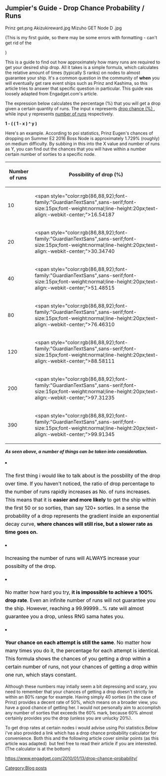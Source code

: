 ==Jumpier's Guide - Drop Chance Probability / Runs==
<p style="font-weight:normal;margin-bottom:1em;color:rgb(0,0,0);font-size:16px;line-height:26px;">
</p>

<p style="font-weight:normal;margin-bottom:1em;color:rgb(0,0,0);font-size:16px;line-height:26px;"><gallery type="slider">
Prinz get.png
Akizukireward.jpg
Mizuho GET Node D .jpg
</gallery></p>

<p style="font-weight:normal;margin-bottom:1em;color:rgb(0,0,0);font-size:16px;line-height:26px;">(This is my first guide, so there may be some errors with formatting - can't get rid of the </li>) </p>

<p style="font-weight:normal;margin-bottom:1em;color:rgb(0,0,0);font-size:16px;line-height:26px;">This is a guide to find out how approximately how many runs are required to get your desired ship drop. All it takes is a simple formula, which calculates the relative amount of times (typically S ranks) on nodes to almost guarantee your ship. It's a common question in the community of<span style="font-weight:normal;"> </span>'''when'''<span style="font-weight:normal;"> you will eventually get rare event ships </span><span style="font-weight:normal;">such as Prinz and Kashima, so this article tries to answer that specific question in particular. This guide was loosely adapted from Engadget.com's article. </span></p>

<p style="font-weight:normal;color:rgb(0,0,0);font-size:16px;line-height:26px;">The expression below calculates the percentage (%) that you will get a drop given a certain quantity of runs. The input x represents <u>drop chance (%) </u><span style="font-weight:normal;">, while input y represents </span><u style="font-style:inherit;font-weight:inherit;">number of runs</u><span style="font-weight:normal;"> respectively. </span></p>

<p style="font-weight:normal;color:rgb(0,0,0);font-size:16px;line-height:26px;text-align:center;">'''1 - ( ( 1 - x ) ^ y ) '''</p>

<p style="font-weight:normal;color:rgb(0,0,0);font-size:16px;line-height:26px;">Here's an example. According to poi statistics, Prinz Eugen's chances of dropping on Summer E2 2016 Boss Node is approximately 1.729% (roughly) on medium difficulty. By subbing in this into the X value and number of runs as Y, you can find out the chances that you will have within a number certain number of sorties to a specific node. </p>
{| border="0" cellpadding="1" cellspacing="1" class="article-table" style="width: 500px;"
|-
! scope="col"|Number of runs 
! scope="col"|Possibility of drop (%) 
|-
|10
|<span style="color:rgb(86,88,92);font-family:"GuardianTextSans",sans-serif;font-size:15px;font-weight:normal;line-height:20px;text-align:-webkit-center;">16.54187</span>
|-
|20
|<span style="color:rgb(86,88,92);font-family:"GuardianTextSans",sans-serif;font-size:15px;font-weight:normal;line-height:20px;text-align:-webkit-center;">30.34740 </span>
|-
|40
|<span style="color:rgb(86,88,92);font-family:"GuardianTextSans",sans-serif;font-size:15px;font-weight:normal;line-height:20px;text-align:-webkit-center;">51.48515</span>
|-
|80
|<span style="color:rgb(86,88,92);font-family:"GuardianTextSans",sans-serif;font-size:15px;font-weight:normal;line-height:20px;text-align:-webkit-center;">76.46310</span>
|-
|120
|<span style="color:rgb(86,88,92);font-family:"GuardianTextSans",sans-serif;font-size:15px;font-weight:normal;line-height:20px;text-align:-webkit-center;">88.58111</span>
|-
|200
|<span style="color:rgb(86,88,92);font-family:"GuardianTextSans",sans-serif;font-size:15px;font-weight:normal;line-height:20px;text-align:-webkit-center;">97.31235 </span>
|-
|390
|<span style="color:rgb(86,88,92);font-family:"GuardianTextSans",sans-serif;font-size:15px;font-weight:normal;line-height:20px;text-align:-webkit-center;">99.91345 </span>
|}
<p style="font-weight:normal;color:rgb(0,0,0);font-size:16px;line-height:26px;">'''''As seen above, a number of things can be taken into consideration.'''''</p>


<li style="font-weight:normal;color:rgb(0,0,0);font-size:16px;line-height:26px;"><span style="font-weight:normal;">The first thing i would like to talk about is the possbility of the drop over time. If you haven't noticed, the ratio of drop percentage to the number of runs rapidly increases as No. of runs increases. This means that it is '''easier and more likely''' to get the ship within the first 50 or so sorties, than say 120+ sorties. In a sense the probability of a drop represents the gradient inside an exponential decay curve, '''where chances will still rise, but a slower rate as time goes on.'''</span></li></li></li>
<li style="font-weight:normal;color:rgb(0,0,0);font-size:16px;line-height:26px;">Increasing the number of runs will ALWAYS increase your possibilty of the drop.</li></li></li>

<li style="font-weight:normal;color:rgb(0,0,0);font-size:16px;line-height:26px;"><span style="font-weight:normal;">No matter how hard you try, '''it is impossible to achieve a 100% drop rate'''. Even an infinite number of runs will not guarantee you the ship. However, reaching a 99.99999...% rate will almost guarantee you a drop, unless RNG sama hates you. </span></li></li></li>

<li style="font-weight:normal;color:rgb(0,0,0);font-size:16px;line-height:26px;"><span style="font-weight:normal;">'''Your chance on each attempt is still the same'''. No matter how many times you do it, the percentage for each attempt is identical. This formula shows the chances of you getting a drop within a certain number of runs, not your chances of getting a drop within one run, which stays constant.</span></li><p style="font-weight:normal;color:rgb(0,0,0);font-size:16px;line-height:26px;"><span style="font-weight:normal;">Although these numbers may in</span><span style="font-weight:normal;">tially seem a bit depressing and scary, you need to remember that your chances of getting a drop doesn't strictly lie within an 80% range for example. Having simply 40 sorties (in the case of Prinz) provides a decent rate of 50%, which means on a broader view, you have a good chance of getting her. I would not personally aim to accomplish any number of sorties that exceeds the 60% mark, because 60% almost certainly provides you the drop (unless you are unlucky 20%).</span></p>

<p style="font-weight:normal;color:rgb(0,0,0);font-size:16px;line-height:26px;"><span style="font-weight:normal;">To get drop rates at certain nodes i would advise using Poi statistics.</span><span style="font-weight:normal;">Below i've also </span><span style="font-weight:normal;">provided a link which has a drop chance probability calculator for convenience. Both this and the following article cover similar points (as this article was adapted) </span><span style="font-weight:normal;"> </span><span style="font-weight:normal;">but feel free to read their article if you are interested. (The calculator is at the bottom) </span></p>

<p style="font-weight:normal;color:rgb(0,0,0);font-size:16px;line-height:26px;">https://www.engadget.com/2010/01/13/drop-chance-probability/</p>
</li>
</li>
[[Category:Blog posts]]
